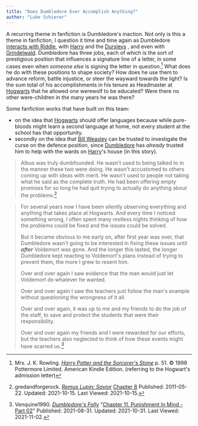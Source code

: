 ```yaml
---
title: "Does Dumbledore Ever Accomplish Anything?"
author: "Luke Schierer"
---
```


A recurring theme in fanfiction is Dumbledore's inaction.  Not only is this a
theme in fanfiction, I question it time and time again as Dumbledore [interacts
with Riddle][Dealing_with_Riddle], with [Harry][HJP1] and the [Dursleys][DF1]
, and even with [Grindelwald].  Dumbledore has three jobs, each of which is
the sort of prestigious position that influences a signature line of a
letter, in some cases even when *someone else* is signing the letter in
question.[^211015-1]  What does he do with these positions to shape society?
How does he use them to advance reform, battle injustice, or steer the
wayward towards the light? Is the sum total of his accomplishments in his
tenure as Headmaster at [Hogwarts] that he allowed one werewolf to be educated?
Were there no other were-children in the many years he was there?

Some fanfiction works that have built on this team:

* on the idea that [Hogwarts] should offer languages because while pure-bloods
  might learn a second language at home, not every student at the school has
  that opportunity.
* secondly on the idea that [Bill Weasley] can be trusted to investigate the
  curse on the defence position, since [Dumbledore][AD1] has *already* trusted him to
  help with the wards on [Harry][HJP1]'s house (in this story).

> Albus was truly dumbfounded. He wasn't used to being talked to in the manner
> these two were doing. He wasn't accustomed to others coming up with ideas with
> merit. He wasn't used to people not taking what he said as the complete truth.
> He had been offering empty promises for so long he had quit trying to actually
> do anything about the problems.[^211015-2]

> For several years now I have been silently observing everything and anything
> that takes place at Hogwarts. And every time I noticed something wrong, I
> often spent many restless nights thinking of how the problems could be fixed
> and the issues could be solved.
>
> But it became obvious to me early on, after first year was over, that
> Dumbledore wasn't going to be interested in fixing these issues until
> _**after**_ Voldemort was gone. And the longer this lasted, the longer
> Dumbledore kept reacting to Voldemort's plans instead of trying to prevent
> them, the more I grew to resent him.
>
> Over and over again I saw evidence that the man would just let Voldemort do
> whatever he wanted.
>
> Over and over again I saw the teachers just follow the man's example without
> questioning the wrongness of it all.
>
> Over and over again, it was up to me and my friends to do the job of the
> staff, to save and protect the students that were their responsibility.
>
> Over and over again my friends and I were rewarded for our efforts, but the
> teachers also neglected to think of how these events might have scarred
> us.[^211102-1]


[Dealing_with_Riddle]: <../dealing_with_riddle/>

[Grindelwald]: <../../../grindelwald/gellert/>

[TMR1]: <../../../../riddle/tom_marvolo/>

[HJP1]: <../../../potter/harry_james/>

[DF1]: <../../../dursley/>

[AD1]: <../../../dumbledore/albus_percival_wulfric_brian/>

[Bill Weasley]: <../../../weasley/william_arthur/>

[Hogwarts]: <../../../../hogwarts/>

[^211102-1]: Venquine1990.
    _[Dumbledore's Folly](https://www.fanfiction.net/s/13948448)_
    "[Chapter 11. Punishment In Mind - Part 02](https://www.fanfiction.net/s/13948448/11/Dumbledore-s-Folly)"
    Published: 2021-08-31. Updated: 2021-10-31. Last Viewed: 2021-11-02.

[^211015-2]: gredandforgerock.
    _[Remus Lupin: Savior](https://www.fanfiction.net/s/7013332)_
    [Chapter 8](https://www.fanfiction.net/s/7013332/8/Remus-Lupin-Savior)
    Published: 2011-05-22. Updated: 2021-10-15. Last Viewed: 2021-10-15.

[^211015-1]: Mrs. J. K. Rowling.
    _[Harry Potter and the Sorcerer's Stone]_
    p. 51. © 1998 Pottermore Limited. American Kindle Edition.
    (referring to the Hogwart's admission letter)

[Harry Potter and the Sorcerer's Stone]: https://www.goodreads.com/book/show/3.Harry_Potter_and_the_Sorcerer_s_Stone
